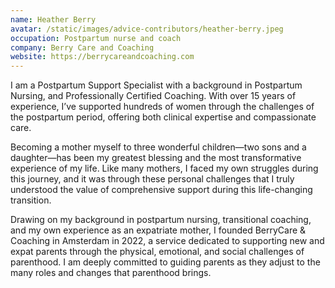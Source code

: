 ```yaml
---
name: Heather Berry
avatar: /static/images/advice-contributors/heather-berry.jpeg
occupation: Postpartum nurse and coach
company: Berry Care and Coaching
website: https://berrycareandcoaching.com
---
```


I am a Postpartum Support Specialist with a background in Postpartum Nursing, and Professionally Certified Coaching. With over 15 years of experience, I’ve supported hundreds of women through the challenges of the postpartum period, offering both clinical expertise and compassionate care.

Becoming a mother myself to three wonderful children—two sons and a daughter—has been my greatest blessing and the most transformative experience of my life. Like many mothers, I faced my own struggles during this journey, and it was through these personal challenges that I truly understood the value of comprehensive support during this life-changing transition.

Drawing on my background in postpartum nursing, transitional coaching, and my own experience as an expatriate mother, I founded BerryCare & Coaching in Amsterdam in 2022, a service dedicated to supporting new and expat parents through the physical, emotional, and social challenges of parenthood. I am deeply committed to guiding parents as they adjust to the many roles and changes that parenthood brings.
